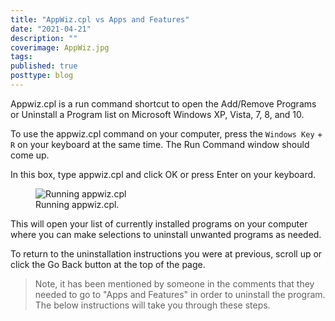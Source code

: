 ```yaml
---
title: "AppWiz.cpl vs Apps and Features"
date: "2021-04-21"
description: ""
coverimage: AppWiz.jpg
tags: 
published: true
posttype: blog
---
```


Appwiz.cpl is a run command shortcut to open the Add/Remove Programs or Uninstall a Program list on Microsoft Windows XP, Vista, 7, 8, and 10. 

To use the appwiz.cpl command on your computer, press the `Windows Key` + `R` on your keyboard at the same time. The Run Command window should come up.

In this box, type appwiz.cpl and click OK or press Enter on your keyboard.

<figure class="figure text-center col-xs-12 col-sm-12 col-lg-12">
 <img src="/static/346fd5bb-f993-4497-9036-da99fe9e1d76.png" class="img-fluid" alt="Running appwiz.cpl">
  <figcaption class="figure-caption text-center fw-normal text-dark">Running appwiz.cpl.</figcaption>
</figure>



This will open your list of currently installed programs on your computer where you can make selections to uninstall unwanted programs as needed.

To return to the uninstallation instructions you were at previous, scroll up or click the Go Back button at the top of the page.

> Note, it has been mentioned by someone in the comments that they needed to go to "Apps and Features" in order to uninstall the program. The below instructions will take you through these steps.